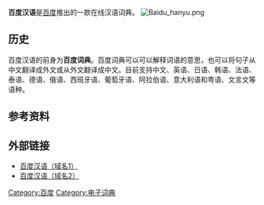 {{Multiple issues|
{{Unreferenced|time=2020-07-29T10:47:24+00:00}}
{{Notability Unreferenced|time=2020-08-06T05:06:35+00:00}}
}}
'''百度汉语'''是[[百度|百度]]推出的一款在线汉语词典。
[[File:Baidu_hanyu.png|right]]

== 历史 ==
百度汉语的前身为'''百度词典'''。百度词典可以可以解释词语的意思，也可以将句子从中文翻译成外文或从外文翻译成中文。目前支持中文、英语、日语、韩语、法语、泰语、德语、俄语、西班牙语、葡萄牙语、阿拉伯语、意大利语和粤语、文言文等语种。

== 参考资料 ==
{{reflist}}

== 外部链接 ==
*[http://dict.baidu.com/ 百度汉语（域名1）] {{Wayback|url=http://dict.baidu.com/ |date=20101203222743 }}
*[https://hanyu.baidu.com/ 百度汉语（域名2）] {{Wayback|url=https://hanyu.baidu.com/ |date=20200810053759 }}

{{Baiduproducts}}

[[Category:百度|Category:百度]]
[[Category:电子词典|Category:电子词典]]
{{stub}}